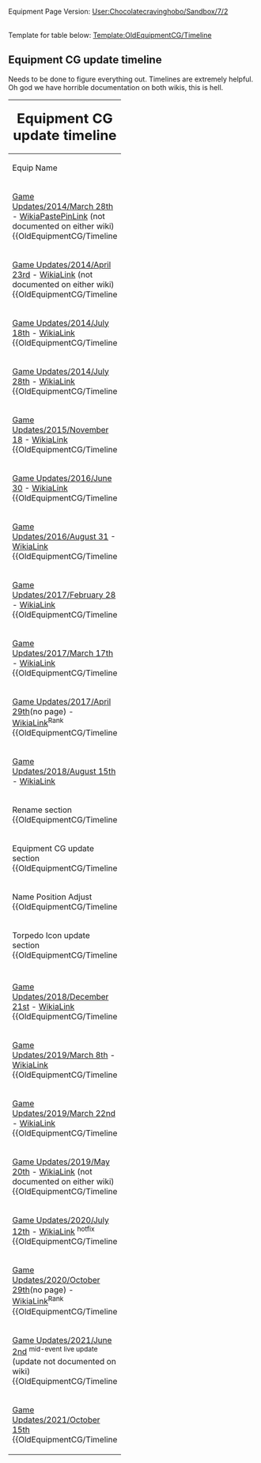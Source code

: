 Equipment Page Version: [[User:Chocolatecravinghobo/Sandbox/7/2]]

<br>Template for table below: [[Template:OldEquipmentCG/Timeline]]
==Equipment CG update timeline==
Needs to be done to figure everything out. Timelines are extremely helpful.<br>
Oh god we have horrible documentation on both wikis, this is hell.<br>

{| class="wikitable" style="text-align: center; border-width:0.2px;"
! colspan=6 style="background-color:;" | <big><big><big>Equipment CG update timeline</big></big></big>
|-
!style="width:200px;"|Equip Name
!style="width:260px;"|Card
!style="width:260px;"|Fairy
!style="width:260px;"|Equipment
!style="width:260px;"|Combination
!style="width:500px;"|Note
|-
! colspan=6 style="background-color:;" | [[Game Updates/2014/March 28th]] - [https://kancolle.fandom.com/wiki/Spring_2014_Event WikiaPastePinLink] (not documented on either wiki)
{{OldEquipmentCG/Timeline
|Equipment= 12.7cm Single Gun Mount
|  Version= 1
|Card= Y ||Character=   ||Item= Y ||Full= Y
|Note= Equipment CG updated
}}
|-
! colspan=6 style="background-color:;" | [[Game Updates/2014/April 23rd]] - [https://kancolle.fandom.com/wiki/Spring_2014_Event WikiaLink] (not documented on either wiki)
{{OldEquipmentCG/Timeline
|Equipment= Type 0 Reconnaissance Seaplane
|  Version= 1
|Card= Y ||Character= Y ||Item= Y ||Full= Y
|Note= Equipment CG updated
}}
|-
! colspan=6 style="background-color:;" | [[Game Updates/2014/July 18th]] - [https://kancolle.fandom.com/wiki/Partials/Updates/2014_July_18th WikiaLink]
{{OldEquipmentCG/Timeline
|Equipment= 41cm Twin Gun Mount
|  Version= 1
|Card= Y ||Character=   ||Item= Y ||Full= Y
|Note= Equipment CG updated
}}
|-
! colspan=6 style="background-color:;" | [[Game Updates/2014/July 28th]] - [https://kancolle.fandom.com/wiki/Partials/Updates/2014_July_28th WikiaLink]
{{OldEquipmentCG/Timeline
|Equipment= 35.6cm Twin Gun Mount
|  Version= 1
|Card= Y ||Character=   ||Item= Y ||Full= Y
|Note= Equipment CG updated
}}
{{OldEquipmentCG/Timeline
|Equipment= 46cm Triple Gun Mount
|  Version= 1
|Card= Y ||Character=   ||Item= Y ||Full= Y
|Note= Equipment CG updated
}}
|-
! colspan=6 style="background-color:;" | [[Game Updates/2015/November 18]] - [https://kancolle.fandom.com/wiki/Partials/Updates/Fall_2015_Event_18th_November WikiaLink]
{{OldEquipmentCG/Timeline
|Equipment= Type 0 Fighter Model 21
|  Version= 1
|Card= Y ||Character= Y ||Item= Y ||Full= Y
|Note= Equipment CG updated
}}
{{OldEquipmentCG/Timeline
|Equipment= Type 0 Fighter Model 52
|  Version= 1
|Card= Y ||Character= Y ||Item= Y ||Full= Y
|Note= Equipment CG updated
}}
{{OldEquipmentCG/Timeline
|Equipment= Daihatsu Landing Craft
|  Version= 1
|Card= Y ||Character=   ||Item= Y ||Full= Y
|Note= Equipment CG updated
}}
|-
! colspan=6 style="background-color:;" | [[Game Updates/2016/June 30]] - [https://kancolle.fandom.com/wiki/Partials/Updates/2016_June_30th WikiaLink]
{{OldEquipmentCG/Timeline
|Equipment= Type 0 Fighter Model 21 (Skilled)
|  Version= 1
|Card= Y ||Character=   ||Item= Y ||Full= Y
|Note= Equipment CG updated
}}
|- 
! colspan=6 style="background-color:;" | [[Game Updates/2016/August 31]] - [https://kancolle.fandom.com/wiki/Partials/Updates/2016_August_31st WikiaLink]
{{OldEquipmentCG/Timeline
|Equipment= Zuiun
|  Version= 1
|Card= Y ||Character=   ||Item= Y ||Full= Y
|Note= Equipment CG updated
}}
|-
! colspan=6 style="background-color:;" | [[Game Updates/2017/February 28]] - [https://kancolle.fandom.com/wiki/Partials/Updates/2017_February_28th WikiaLink]
{{OldEquipmentCG/Timeline
|Equipment= Type 0 Fighter Model 21
|  Version= 2
|Card= Y ||Character=   ||Item= Y ||Full= Y
|Note= Equipment CG updated
}}
{{OldEquipmentCG/Timeline
|Equipment= Type 0 Fighter Model 21 (Skilled)
|  Version= 2
|Card= Y ||Character=   ||Item= Y ||Full= Y
|Note= Equipment CG updated
}}
|-
! colspan=6 style="background-color:;" | [[Game Updates/2017/March 17th]] - [https://kancolle.fandom.com/wiki/Partials/Updates/2017_March_17th WikiaLink]
{{OldEquipmentCG/Timeline
|Equipment= Type 96 Fighter
|  Version= 1
|Card= Y ||Character=   ||Item= Y ||Full= Y
|Note= Equipment CG updated
}}
{{OldEquipmentCG/Timeline
|Equipment= Ro.44 Seaplane Fighter
|  Version= 1
|Card= Y ||Character=   ||Item=   ||Full=  
|Note= Seaplane Fighters now have their own equipment icon, separating them from Seaplane Recons/Bombers.
}}
{{OldEquipmentCG/Timeline
|Equipment= Type 2 Seaplane Fighter Kai
|  Version= 1
|Card= Y ||Character=   ||Item=   ||Full=  
|Note= Seaplane Fighters now have their own equipment icon, separating them from Seaplane Recons/Bombers.
}}
|-
! colspan=6 style="background-color:;" | [[Game Updates/2017/April 29th]](no page) - [https://kancolle.fandom.com/wiki/Partials/Updates/2017_April_Ranking_Rewards WikiaLink]<sup>Rank</sup>
{{OldEquipmentCG/Timeline
|Equipment= Type 3 Fighter Hien
|  Version= 1
|Card= Y ||Character=   ||Item=   ||Full=  
|Note= Land-based Fighters now have their own equipment icon, separating them from Land-based Interceptors.
}}
{{OldEquipmentCG/Timeline
|Equipment= Type 3 Fighter Hien (244th Air Combat Group)
|  Version= 1
|Card= Y ||Character=   ||Item=   ||Full=  
|Note=  Land-based Fighters now have their own equipment icon, separating them from Land-based Interceptors.
}}
{{OldEquipmentCG/Timeline
|Equipment= Type 3 Fighter Hien Model 1D
|  Version= 1
|Card= Y ||Character=   ||Item=   ||Full=  
|Note= Land-based Fighters now have their own equipment icon, separating them from Land-based Interceptors.
}}
|-
! colspan=6 style="background-color:;" | [[Game Updates/2018/August 15th]] - [https://kancolle.fandom.com/wiki/Partials/Updates/2018_August_15th WikiaLink]{{colour|red|(Phase 2)}}
|-
! colspan=6 style="background-color:;" | {{colour|red|(Phase 2)}} Rename section
{{OldEquipmentCG/Timeline
|Equipment= Type 42 Air Radar
|  Version= 1
|Card= Y ||Character=   ||Item=   ||Full=  
|Note= Renamed from <br>"Type 14 Air Radar" to "{{Equipment/Link|Type 42 Air Radar}}"
}}
{{OldEquipmentCG/Timeline
|Equipment= Type A Kouhyouteki
|  Version= 1
|Card= Y ||Character=   ||Item=   ||Full=  
|Note= Renamed from <br>"Kouhyouteki" to "{{Equipment/Link|Type A Kouhyouteki}}"<br>(甲標的 甲  → 甲標的 甲型)<br><br>Torpedo Icon updated.
}}
{{OldEquipmentCG/Timeline
|Equipment= 12cm Single High-angle Gun Mount
|  Version= 1
|Card= Y ||Character=   ||Item= Y ||Full= Y
|Note= Renamed from <br>"12.7cm Single High-angle Gun Mount" to "{{Equipment/Link|12cm Single High-angle Gun Mount}}"<br><br>Equipment CG also updated
}}
{{OldEquipmentCG/Timeline
|Equipment= Bomb-carrying Type 1 Fighter Hayabusa Model III Kai (65th Squadron)
|  Version= 1
|Card= Y ||Character=   ||Item=   ||Full=  
|Note= Renamed from <br>"Bomb-carrying Type 1 Fighter Hayabusa Model III Kai (55th Squadron)" to <br>"{{Equipment/Link|Bomb-carrying Type 1 Fighter Hayabusa Model III Kai (65th Squadron)}}"
}}
|-
! colspan=6 style="background-color:;" | {{colour|red|(Phase 2)}} Equipment CG update section
{{OldEquipmentCG/Timeline
|Equipment= 12cm Single Gun Mount
|  Version= 1
|Card= Y ||Character=   ||Item= Y ||Full= Y
|Note= Equipment CG updated
}}
{{OldEquipmentCG/Timeline
|Equipment= 12.7cm Twin Gun Mount
|  Version= 1
|Card= Y ||Character=   ||Item= Y ||Full= Y
|Note= Equipment CG updated
}}
{{OldEquipmentCG/Timeline
|Equipment= 12.7cm Twin High-angle Gun Mount
|  Version= 1
|Card= Y ||Character=   ||Item= Y ||Full= Y
|Note= Equipment CG updated
}}
{{OldEquipmentCG/Timeline
|Equipment= Type 97 Torpedo Bomber
|  Version= 1
|Card= Y ||Character=   ||Item= Y ||Full= Y
|Note= Equipment CG updated
}}
{{OldEquipmentCG/Timeline
|Equipment= Type 0 Reconnaissance Seaplane
|  Version= 2
|Card= Y ||Character=   ||Item= Y ||Full= Y
|Note= Equipment CG updated
}}
{{OldEquipmentCG/Timeline
|Equipment= Zuiun
|  Version= 2
|Card= Y ||Character=   ||Item= Y ||Full= Y
|Note= Equipment CG updated
}}
{{OldEquipmentCG/Timeline
|Equipment= 12.7cm Twin Gun Mount Model B Kai 2
|  Version= 1
|Card= Y ||Character=   ||Item= Y ||Full= Y
|Note= Equipment CG updated
}}
{{OldEquipmentCG/Timeline
|Equipment= 12.7cm Twin High-angle Gun Mount (Late Model)
|  Version= 1
|Card= Y ||Character=   ||Item= Y ||Full= Y
|Note= Equipment CG updated
}}
{{OldEquipmentCG/Timeline
|Equipment= Type 97 Torpedo Bomber (Tomonaga Squadron)
|  Version= 1
|Card= Y ||Character=   ||Item= Y ||Full= Y
|Note= Equipment CG updated
}}
{{OldEquipmentCG/Timeline
|Equipment= Fw 190T Kai
|  Version= 1
|Card= Y ||Character=   ||Item= Y ||Full= Y
|Note= Equipment CG updated
}}
|-
! colspan=6 style="background-color:;" | {{colour|red|(Phase 2)}} Name Position Adjust
{{OldEquipmentCG/Timeline
|Equipment= Type 0 Fighter Model 62 (Fighter-bomber)
|  Version= 1
|Card= Y ||Character=   ||Item=   ||Full=  
|Note= Name Position Adjust<br>They had long names, Japanese text got split into two lines
}}
{{OldEquipmentCG/Timeline
|Equipment= 15m Duplex Rangefinder + Type 21 Radar Kai Ni
|  Version= 1
|Card= Y ||Character=   ||Item=   ||Full=  
|Note= Name Position Adjust<br>They had long names, Japanese text got split into two lines
}}
{{OldEquipmentCG/Timeline
|Equipment= Zero Fighter Model 62 (Fighter-bomber Iwai Squadron)
|  Version= 1
|Card= Y ||Character=   ||Item=   ||Full=  
|Note= Name Position Adjust<br>They had long names, Japanese text got split into two lines
}}
{{OldEquipmentCG/Timeline
|Equipment= Submarine Radar & Waterproof Telescope
|  Version= 1
|Card= Y ||Character=   ||Item=   ||Full=  
|Note= Name Position Adjust<br>They had long names, Japanese text got split into two lines
}}
{{OldEquipmentCG/Timeline
|Equipment= Submarine Radar & Passive Radiolocator (E27)
|  Version= 1
|Card= Y ||Character=   ||Item=   ||Full=  
|Note= Name Position Adjust<br>They had long names, Japanese text got split into two lines
}}
{{OldEquipmentCG/Timeline
|Equipment= Type 22 Surface Radar Kai 4 (Calibrated Late Model)
|  Version= 1
|Card= Y ||Character=   ||Item=   ||Full=  
|Note= Name Position Adjust<br>They had long names, Japanese text got split into two lines
}}
{{OldEquipmentCG/Timeline
|Equipment= Night Operation Aviation Personnel + Skilled Deckhands
|  Version= 1
|Card= Y ||Character=   ||Item=   ||Full=  
|Note= Name Position Adjust<br>They had long names, Japanese text got split into two lines
}}
|-
! colspan=6 style="background-color:;" | {{colour|red|(Phase 2)}} Torpedo Icon update section
{{OldEquipmentCG/Timeline
|Equipment= 61cm Triple Torpedo Mount
|  Version= 1
|Card= Y ||Character=   ||Item=   ||Full=  
|Note= Torpedo Icon updated.
}}
{{OldEquipmentCG/Timeline
|Equipment= 61cm Quadruple Torpedo Mount
|  Version= 1
|Card= Y ||Character=   ||Item=   ||Full=  
|Note= Torpedo Icon updated.
}}
{{OldEquipmentCG/Timeline
|Equipment= 61cm Quadruple (Oxygen) Torpedo Mount
|  Version= 1
|Card= Y ||Character=   ||Item=   ||Full=  
|Note= Torpedo Icon updated.
}}
{{OldEquipmentCG/Timeline
|Equipment= 61cm Quintuple (Oxygen) Torpedo Mount
|  Version= 1
|Card= Y ||Character=   ||Item=   ||Full=  
|Note= Torpedo Icon updated.
}}
{{OldEquipmentCG/Timeline
|Equipment= 61cm Triple (Oxygen) Torpedo Mount
|  Version= 1
|Card= Y ||Character=   ||Item=   ||Full=  
|Note= Torpedo Icon updated.
}}
{{OldEquipmentCG/Timeline
|Equipment= 53cm Twin Torpedo Mount
|  Version= 1
|Card= Y ||Character=   ||Item=   ||Full=  
|Note= Torpedo Icon updated.
}}
{{OldEquipmentCG/Timeline
|Equipment= Prototype 61cm Sextuple (Oxygen) Torpedo Mount
|  Version= 1
|Card= Y ||Character=   ||Item=   ||Full=  
|Note= Torpedo Icon updated.
}}
{{OldEquipmentCG/Timeline
|Equipment= 533mm Triple Torpedo Mount
|  Version= 1
|Card= Y ||Character=   ||Item=   ||Full=  
|Note= Torpedo Icon updated.
}}
{{OldEquipmentCG/Timeline
|Equipment= 61cm Triple (Oxygen) Torpedo Mount Late Model
|  Version= 1
|Card= Y ||Character=   ||Item=   ||Full=  
|Note= Torpedo Icon updated.
}}
{{OldEquipmentCG/Timeline
|Equipment= 61cm Quadruple (Oxygen) Torpedo Mount Late Model
|  Version= 1
|Card= Y ||Character=   ||Item=   ||Full=  
|Note= Torpedo Icon updated.
}}
{{OldEquipmentCG/Timeline
|Equipment= Submarine 53cm Bow Torpedo Mount (8 tubes)
|  Version= 1
|Card= Y ||Character=   ||Item=   ||Full=  
|Note= Torpedo Icon updated.
}}
{{OldEquipmentCG/Timeline
|Equipment= Prototype FaT Type 95 Oxygen Torpedo Kai
|  Version= 1
|Card= Y ||Character=   ||Item=   ||Full=  
|Note= Torpedo Icon updated.<br><br>Name Position Adjust<br>They had long names, Japanese text got split into two lines
}}
{{OldEquipmentCG/Timeline
|Equipment= Late Model Bow Torpedo Mount (6 tubes)
|  Version= 1
|Card= Y ||Character=   ||Item=   ||Full=  
|Note= Torpedo Icon updated.
}}
{{OldEquipmentCG/Timeline
|Equipment= Skilled Sonar Personnel + Late Model Bow Torpedo Mount (6 tubes)
|  Version= 1
|Card= Y ||Character=   ||Item=   ||Full=  
|Note= Torpedo Icon updated.
}}
|-



! colspan=6 style="background-color:;" | {{colour|red|Phase2 HD assets from here.}}
|-
! colspan=6 style="background-color:;" | [[Game Updates/2018/December 21st]] - [https://kancolle.fandom.com/wiki/Partials/Updates/2018_December_21st WikiaLink]
{{OldEquipmentCG/Timeline
|Equipment= Type 97 Torpedo Bomber (931 Air Group)
|  Version= 1
|Card= Y ||Character= Y ||Item= Y ||Full= Y
|Note= Equipment CG updated
}}
{{OldEquipmentCG/Timeline
|Equipment= Type 97 Torpedo Bomber (931 Air Group/Skilled)
|  Version= 1
|Card= Y ||Character=   ||Item= Y ||Full= Y
|Note= Minor CG update (cockpit)
}}
|-
! colspan=6 style="background-color:;" | [[Game Updates/2019/March 8th]] - [https://kancolle.fandom.com/wiki/Game_Updates/2019/March_8th WikiaLink]
{{OldEquipmentCG/Timeline
|Equipment= Type 99 Dive Bomber
|  Version= 1
|Card= Y ||Character=   ||Item= Y ||Full= Y
|Note= Equipment CG updated
}}
{{OldEquipmentCG/Timeline
|Equipment= Suisei
|  Version= 1
|Card= Y ||Character=   ||Item= Y ||Full= Y
|Note= Equipment CG updated
}}
{{OldEquipmentCG/Timeline
|Equipment= Suisei Model 12A
|  Version= 1
|Card= Y ||Character=   ||Item= Y ||Full= Y
|Note= Equipment CG updated
}}
{{OldEquipmentCG/Timeline
|Equipment= Type 99 Dive Bomber (Skilled)
|  Version= 1
|Card= Y ||Character=   ||Item= Y ||Full= Y
|Note= Equipment CG updated
}}
{{OldEquipmentCG/Timeline
|Equipment= Prototype Reppuu Late Model
|  Version= 1
|Card= Y ||Character=   ||Item= Y ||Full= Y
|Note= Equipment CG updated<br><br>Renamed from <br>"Reppuu" to "{{Equipment/Link|Prototype Reppuu Late Model}}"
}}
{{OldEquipmentCG/Timeline
|Equipment= Reppuu Model 11
|  Version= 1
|Card= Y ||Character=   ||Item= Y ||Full= Y
|Note= Equipment CG updated<br><br>Renamed from <br>"Reppuu Kai" to "{{Equipment/Link|Reppuu Model 11}}"
}}
|-
! colspan=6 style="background-color:;" | [[Game Updates/2019/March 22nd]] - [https://kancolle.fandom.com/wiki/Game_Updates/2019/March_22nd WikiaLink]
{{OldEquipmentCG/Timeline
|Equipment= Tenzan
|  Version= 1
|Card= Y ||Character=   ||Item= Y ||Full= Y
|Note= Equipment CG updated
}}
{{OldEquipmentCG/Timeline
|Equipment= Shinden Kai
|  Version= 1
|Card= Y ||Character=   ||Item= Y ||Full= Y
|Note= Equipment CG updated
}}
{{OldEquipmentCG/Timeline
|Equipment= Type 97 Torpedo Bomber (Murata Squadron)
|  Version= 1
|Card= Y ||Character=   ||Item= Y ||Full= Y
|Note= Equipment CG updated
}}
|-
! colspan=6 style="background-color:;" | [[Game Updates/2019/May 20th]] - [https://kancolle.fandom.com/wiki/Spring_2019_Event WikiaLink]  (not documented on either wiki)
{{OldEquipmentCG/Timeline
|Equipment= Ryuusei
|  Version= 1
|Card= Y ||Character= Y ||Item= Y ||Full= Y
|Note= Equipment CG updated
}}
{{OldEquipmentCG/Timeline
|Equipment= Ryuusei Kai
|  Version= 1
|Card= Y ||Character= Y ||Item= Y ||Full= Y
|Note= Equipment CG updated
}}
|-
! colspan=6 style="background-color:;" | [[Game Updates/2020/July 10th|Game Updates/2020/July 12th]] - [https://kancolle.fandom.com/wiki/Rainy-Summer_2020_Event WikiaLink] <sup>hotfix</sup>
{{OldEquipmentCG/Timeline
|Equipment= 6inch Triple Rapid Fire Gun Mount Mk.16
|  Version= 1
|Card= Y ||Character= Y ||Item= Y ||Full= Y
|Note= Equipment CG switched with {{Equipment/Link|6inch Triple Rapid Fire Gun Mount Mk.16 mod.2}}<br>Hotfixed day after implementaion  
}}
{{OldEquipmentCG/Timeline
|Equipment= 6inch Triple Rapid Fire Gun Mount Mk.16 mod.2
|  Version= 1
|Card= Y ||Character= Y ||Item= Y ||Full= Y
|Note= Equipment CG switched with {{Equipment/Link|6inch Triple Rapid Fire Gun Mount Mk.16}}<br>Hotfixed day after implementaion  
}}
|-
! colspan=6 style="background-color:;" | [[Game Updates/2020/October 29th]](no page) - [https://kancolle.fandom.com/wiki/Game_Updates/2020/October_29th WikiaLink]<sup>Rank</sup>
{{OldEquipmentCG/Timeline
|Equipment= 120mm/50 Twin Gun Mount
|  Version= 1
|Card= Y ||Character=   ||Item=   ||Full=  
|Note= Renamed from <br>"120mm Twin Gun Mount" to "{{Equipment/Link|120mm/50 Twin Gun Mount}}"
}}
|-
! colspan=6 style="background-color:;" | [[Game Updates/2021/June 2nd]] <sup>mid-event live update</sup> (update not documented on wiki)
{{OldEquipmentCG/Timeline
|Equipment= SBD
|  Version= 1
|Card= Y ||Character=   ||Item= Y ||Full= Y
|Note= 
}}
|-
! colspan=6 style="background-color:;" | [[Game Updates/2021/October 15th]]
{{OldEquipmentCG/Timeline
|Equipment= 7.7mm Machine Gun
|  Version= 1
|Card= Y ||Character= Y ||Item= Y ||Full= Y
|Note= 
}}
{{OldEquipmentCG/Timeline
|Equipment= 12.7mm Single Machine Gun Mount 
|  Version= 1
|Card= Y ||Character= Y ||Item= Y ||Full= Y
|Note= 
}}
|}
<!--
|- style="background-color:#AFCDFF;" 
|{{Asset|type=Old Equipment|asset=Card|a|suffix1= - 1|size=x260px}}
|{{Asset|type=Old Equipment|asset=Character|a|suffix1= - 1|size=x260px}}
|{{Asset|type=Old Equipment|asset=Item|a|suffix1= - 1|size=x260px}}
|{{Asset|type=Old Equipment|asset=Full|a|suffix1= - 1|size=x260px}}
|template row
-->